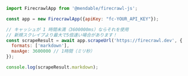 ```javascript JavaScript
import FirecrawlApp from '@mendable/firecrawl-js';

const app = new FirecrawlApp({apiKey: "fc-YOUR_API_KEY"});

// キャッシュが 1 時間未満（3600000ms）ならそれを使用
// 新規スクレイプより最大で5倍速い場合があります！
const scrapeResult = await app.scrapeUrl('https://firecrawl.dev', {
  formats: ['markdown'],
  maxAge: 3600000 // 1時間（ミリ秒）
});

console.log(scrapeResult.markdown);
```
